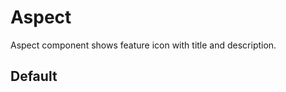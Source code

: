 
<Meta title="Atomic Design/Atoms/Aspect" />

# Aspect

Aspect component shows feature icon with title and description.

## Default

<Canvas>
  <Story name="default">
    <Aspect
      title="Lorem ipsum dolor sit amet"
      description="Maecenas ac eros ultrices, sodales turpis id, commodo felis."
      horizontal
    >
      <BsCircleHalf />
    </Aspect>
  </Story>
</Canvas>
